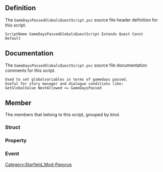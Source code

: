 {{Script_Object_Summary
| title = GameDaysPassedGlobalsQuestScript
| name = [[SFM:Script-GameDaysPassedGlobalsQuestScript|GameDaysPassedGlobalsQuestScript]]
| extends = [[SFM:Script-Quest|Quest]] → [[SFM:Script-Form|Form]] → [[SFM:Script-ScriptObject|ScriptObject]]
| flags = Const, Default
}}


== Definition ==
The <code>GameDaysPassedGlobalsQuestScript.psc</code> source file header definition for this script.

<source lang="papyrus">
ScriptName GameDaysPassedGlobalsQuestScript Extends Quest Const Default
</source>


== Documentation ==
The <code>GameDaysPassedGlobalsQuestScript.psc</code> source file documentation comments for this script.

<source>
Used to set globalvariables in terms of gamedays passed.
Useful for story manager and dialogue conditions like:
GetGlobalValue NextAllowed <= GameDaysPassed
</source>


== Member ==
The members that belong to this script, grouped by kind.

=== Struct ===
{{Script_Object_Member_Summary
| title = GlobalsDatum
| script = [[SFM:Script-GameDaysPassedGlobalsQuestScript|GameDaysPassedGlobalsQuestScript]]
| name = [[SFM:Script-GameDaysPassedGlobalsQuestScript/GlobalsDatum|GlobalsDatum]]
| kind = Struct
}}

=== Property ===
{{Script_Object_Member_Summary
| title = GameDaysPassedGlobalsAndQuestStages
| script = [[SFM:Script-GameDaysPassedGlobalsQuestScript|GameDaysPassedGlobalsQuestScript]]
| name = [[SFM:Script-GameDaysPassedGlobalsQuestScript/GameDaysPassedGlobalsAndQuestStages|GameDaysPassedGlobalsAndQuestStages]]
| kind = Property
| flags = Const Auto
| returns = GlobalsDatum[]
| documentation = Holds quest stages and globals to set with GameDaysPassed
}}

=== Event ===
{{Script_Object_Member_Summary
| title = OnStageSet
| script = [[SFM:Script-GameDaysPassedGlobalsQuestScript|GameDaysPassedGlobalsQuestScript]]
| name = [[SFM:Script-GameDaysPassedGlobalsQuestScript/OnStageSet|OnStageSet]]
| kind = Event
| parameters = int auiStageID, int auiItemID
}}


[[Category:Starfield_Mod-Papyrus]]
